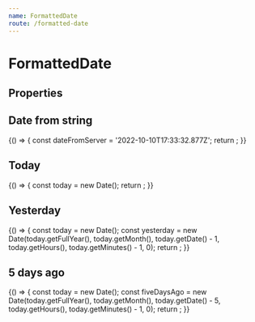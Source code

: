 ```yaml
---
name: FormattedDate
route: /formatted-date
---
```



# FormattedDate

## Properties

<Props of={FormattedDate} />

## Date from string

<Playground>
    {() => {
        const dateFromServer = '2022-10-10T17:33:32.877Z';
        return <FormattedDate date={new Date(dateFromServer)}/>;
    }}
</Playground>

## Today

<Playground>
    {() => {
        const today = new Date();
        return <FormattedDate date={new Date(today.getFullYear(), today.getMonth(), today.getDate(), today.getHours(), today.getMinutes() - 1, 0)}/>;
    }}
</Playground>

## Yesterday

<Playground>
    {() => {
        const today = new Date();
        const yesterday = new Date(today.getFullYear(), today.getMonth(), today.getDate() - 1, today.getHours(), today.getMinutes() - 1, 0);
        return <FormattedDate date={yesterday}/>;
    }}
</Playground>

## 5 days ago

<Playground>
    {() => {
        const today = new Date();
        const fiveDaysAgo = new Date(today.getFullYear(), today.getMonth(), today.getDate() - 5, today.getHours(), today.getMinutes() - 1, 0);
        return <FormattedDate date={fiveDaysAgo}/>;
    }}
</Playground>
